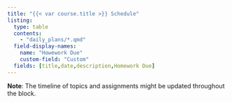 ```yaml
---
title: "{{< var course.title >}} Schedule"
listing:
  type: table
  contents:
    - "daily_plans/*.qmd"
  field-display-names:
    name: "Howework Due"
    custom-field: "Custom"
  fields: [title,date,description,Homework Due]
---
```
























**Note**: The timeline of topics and assignments might be updated throughout the block. 

<!-- # ```{r, echo = FALSE, message = FALSE, warning = FALSE} -->
<!-- # library(googlesheets4) -->
<!-- # library(gt) -->
<!-- # library(tidyverse) -->
<!-- # gs4_deauth() -->
<!-- # d <- read_sheet("https://docs.google.com/spreadsheets/d/1taVhpqgTIzaj0ztxFWnj5l4JCRvrF6Ml2eo4ry8EyL4/edit?usp=sharing") -->
<!-- # ``` -->



<!-- ```{r, echo = FALSE} -->
<!-- d |>  -->
<!--   mutate( -->
<!--     date = as.Date(date), -->
<!--     day = ifelse(is.na(day), "", day), -->
<!--     topic = ifelse(is.na(topic),"",topic)) |> -->
<!--   select(-admin_notes) |> -->
<!--   #Exercises = exercises, -->
<!--   rename(Day = day, Date = date, Topic = topic,Slides = notes, -->
<!--           Activity = activity, Homework = HW,Outline = outline,Exam = exam, -->
<!--          Project = project) |> -->

<!--   gt() |> -->
<!--   text_transform(cells_body(columns = c(Slides)), -->
<!--                  fn = function(x){ -->
<!--                    ifelse(is.na(x), fontawesome::fa('laptop', fill_opacity = 0.1),  -->
<!--                           glue::glue("<a href = {x}>{fontawesome::fa('laptop')}</a>")) -->
<!--                  }) |> -->
<!--   text_transform(cells_body(columns = c(Outline)), -->
<!--                fn = function(x){ -->
<!--                  ifelse(is.na(x), fontawesome::fa('list', fill_opacity = 0.1),  -->
<!--                         glue::glue("<a href = {x}>{fontawesome::fa('list')}</a>")) -->
<!--                }) |> -->
<!--   # text_transform(cells_body(columns = c(Exercises)), -->
<!--   #                fn = function(x){ -->
<!--   #                  ifelse(is.na(x), fontawesome::fa('users', fill_opacity = 0.1), -->
<!--   #                         glue::glue("<a href = {x}>{fontawesome::fa('users')}</a>")) -->
<!--   #                   -->
<!--   #                }) |> -->
<!--   text_transform(cells_body(columns = c(Homework)), -->
<!--                  fn = function(x){ -->
<!--                    ifelse(is.na(x), fontawesome::fa('sticky-note', fill_opacity = 0.1),  -->
<!--                           glue::glue("<a href = {x}>{fontawesome::fa('sticky-note')}</a>")) -->

<!--                  }) |> -->
<!--   text_transform(cells_body(columns = c(Activity)), -->
<!--                  fn = function(x){ -->
<!--                    ifelse(is.na(x), fontawesome::fa('file-alt', fill_opacity = 0.1),  -->
<!--                           glue::glue("<a href = {x}>{fontawesome::fa('flask')}</a>")) -->
<!--                  }) |> -->
<!--   text_transform(cells_body(columns = c(Project)), -->
<!--          fn = function(x){ -->
<!--            ifelse(is.na(x), fontawesome::fa('diagram-project', fill_opacity = 0.1),  -->
<!--                   glue::glue("<a href = {x}>{fontawesome::fa('diagram-project')}</a>")) -->
<!--          }) |> -->
<!--   text_transform(cells_body(columns = c(Exam)), -->
<!--            fn = function(x){ -->
<!--              ifelse(is.na(x), fontawesome::fa('vials', fill_opacity = 0.1),  -->
<!--                     glue::glue("<a href = {x}>{fontawesome::fa('vials')}</a>")) -->
<!--              }) |> -->
<!--   cols_width(Topic ~ px(300)) |> -->
<!--   fmt_date(Date, date_style = 10) -->

<!-- ``` -->



